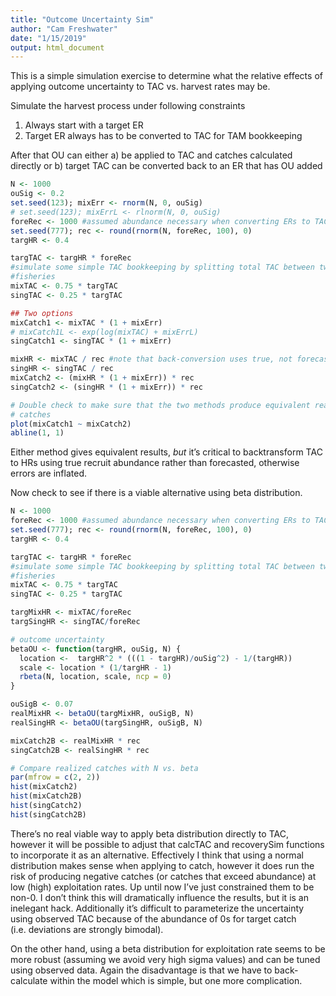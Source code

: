 ```yaml
---
title: "Outcome Uncertainty Sim"
author: "Cam Freshwater"
date: "1/15/2019"
output: html_document
---
```


This is a simple simulation exercise to determine what the relative effects of applying outcome uncertainty to TAC vs. harvest rates may be.

Simulate the harvest process under following constraints

1.  Always start with a target ER
2.  Target ER always has to be converted to TAC for TAM bookkeeping

After that OU can either a) be applied to TAC and catches calculated directly or b) target TAC can be converted back to an ER that has OU added

```r
N <- 1000
ouSig <- 0.2
set.seed(123); mixErr <- rnorm(N, 0, ouSig)
# set.seed(123); mixErrL <- rlnorm(N, 0, ouSig)
foreRec <- 1000 #assumed abundance necessary when converting ERs to TAC
set.seed(777); rec <- round(rnorm(N, foreRec, 100), 0)
targHR <- 0.4

targTAC <- targHR * foreRec
#simulate some simple TAC bookkeeping by splitting total TAC between two 
#fisheries
mixTAC <- 0.75 * targTAC
singTAC <- 0.25 * targTAC

## Two options
mixCatch1 <- mixTAC * (1 + mixErr)
# mixCatch1L <- exp(log(mixTAC) + mixErrL)
singCatch1 <- singTAC * (1 + mixErr)

mixHR <- mixTAC / rec #note that back-conversion uses true, not forecasted, rec
singHR <- singTAC / rec
mixCatch2 <- (mixHR * (1 + mixErr)) * rec
singCatch2 <- (singHR * (1 + mixErr)) * rec

# Double check to make sure that the two methods produce equivalent realized
# catches
plot(mixCatch1 ~ mixCatch2)
abline(1, 1)
```

Either method gives equivalent results, _but_ it's critical to backtransform TAC to HRs using true recruit abundance rather than forecasted, otherwise errors are inflated. 

Now check to see if there is a viable alternative using beta distribution.

```r
N <- 1000
foreRec <- 1000 #assumed abundance necessary when converting ERs to TAC
set.seed(777); rec <- round(rnorm(N, foreRec, 100), 0)
targHR <- 0.4

targTAC <- targHR * foreRec
#simulate some simple TAC bookkeeping by splitting total TAC between two 
#fisheries
mixTAC <- 0.75 * targTAC
singTAC <- 0.25 * targTAC

targMixHR <- mixTAC/foreRec
targSingHR <- singTAC/foreRec

# outcome uncertainty
betaOU <- function(targHR, ouSig, N) {
  location <-  targHR^2 * (((1 - targHR)/ouSig^2) - 1/(targHR))
  scale <- location * (1/targHR - 1)
  rbeta(N, location, scale, ncp = 0)
}

ouSigB <- 0.07
realMixHR <- betaOU(targMixHR, ouSigB, N)
realSingHR <- betaOU(targSingHR, ouSigB, N)

mixCatch2B <- realMixHR * rec
singCatch2B <- realSingHR * rec

# Compare realized catches with N vs. beta
par(mfrow = c(2, 2))
hist(mixCatch2)
hist(mixCatch2B)
hist(singCatch2)
hist(singCatch2B)
```

There's no real viable way to apply beta distribution directly to TAC, however it will be possible to adjust that calcTAC and recoverySim functions to incorporate it as an alternative. Effectively I think that using a normal distribution makes sense when applying to catch, however it does run the risk of producing negative catches (or catches that exceed abundance) at low (high) exploitation rates. Up until now I've just constrained them to be non-0. I don't think this will dramatically influence the results, but it is an inelegant hack. Additionally it's difficult to parameterize the uncertainty using observed TAC because of the abundance of 0s for target catch (i.e. deviations are strongly bimodal). 

On the other hand, using a beta distribution for exploitation rate seems to be more robust (assuming we avoid very high sigma values) and can be tuned using observed data. Again the disadvantage is that we have to back-calculate within the model which is simple, but one more complication. 